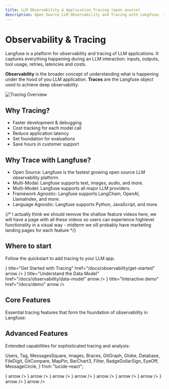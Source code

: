 ```yaml
---
title: LLM Observability & Application Tracing (open source)
description: Open Source LLM Observability and Tracing with Langfuse. Integrates with OpenAI, LlamaIndex, LangChain, Python Decorators and more.
---
```


# Observability & Tracing

Langfuse is a platform for observability and tracing of LLM applications. It captures everything happening during an LLM interaction: inputs, outputs, tool usage, retries, latencies and costs. 

**Observability** is the broader concept of understanding what is happening under the hood of you LLM application. **Traces** are the Langfuse object used to achieve deep observability.

<Frame border fullWidth>
  <img src="/images/docs/tracing-overview.png" alt="Tracing Overview" />
</Frame>

## Why Tracing?
- Faster development & debugging 
- Cost tracking for each model call
- Reduce application latency
- Set foundation for evaluations 
- Save hours in customer support

## Why Trace with Langfuse?
- Open Source: Langfuse is the fastest growing open source LLM observability platform.
- Multi-Modal: Langfuse supports text, images, audio, and more.
- Multi-Model: Langfuse supports all major LLM providers.
- Framework Agnostic: Langfuse supports LangChain, OpenAI, LlamaIndex, and more. 
- Language Agnostic: Langfuse supports Python, JavaScript, and more.

{/* I actually think we should remove the shallow feature videos here, we will have a page with all these videos so users can experience highlevel functionality in a visual way - midterm we sill probably have marketing landing pages for each feature */}

## Where to start

Follow the quickstart to add tracing to your LLM app.


<Cards num={1}>
  <Card
    icon={<Rocket size="24" />}
    title="Get Started with Tracing"
    href="/docs/observability/get-started"
    arrow
  />
  <Card
    icon={<Database size="24" />}
    title="Understand the Data Model"
    href="/docs/observability/data-model"
    arrow
  />
  <Card
    icon={<Joystick size="24" />}
    title="Interactive demo"
    href="/docs/demo"
    arrow
  />
</Cards>

## Core Features

Essential tracing features that form the foundation of observability in Langfuse:


<ObservabilityCoreFeatures />

## Advanced Features

Extended capabilities for sophisticated tracing and analysis:

  Users,
  Tag,
  MessagesSquare,
  Images,
  Braces,
  GitGraph,
  Globe,
  Database,
  FileDigit,
  GitCompare,
  MapPin,
  BarChart3,
  Filter,
  BadgeDollarSign,
  EyeOff,
  MessageCircle,
} from "lucide-react";

<Cards num={2}>
  <Card
    title="Log Levels"
    href="/docs/observability/features/log-levels"
    icon={<BarChart3 />}
    arrow
  />
  <Card
    title="Multi-Modality"
    href="/docs/observability/features/multi-modality"
    icon={<Images />}
    arrow
  />
  <Card
    title="Releases & Versioning"
    href="/docs/observability/features/releases-and-versioning"
    icon={<GitGraph />}
    arrow
  />
  <Card
    title="Trace URLs"
    href="/docs/observability/features/url"
    icon={<Globe />}
    arrow
  />
  <Card
    title="Agent Graphs"
    href="/docs/observability/features/agent-graphs"
    icon={<GitCompare />}
    arrow
  />
  <Card
    title="Sampling"
    href="/docs/observability/features/sampling"
    icon={<Filter />}
    arrow
  />
  <Card
    title="Token & Cost Tracking"
    href="/docs/observability/features/token-and-cost-tracking"
    icon={<BadgeDollarSign />}
    arrow
  />
  <Card
    title="Masking"
    href="/docs/observability/features/masking"
    icon={<EyeOff />}
    arrow
  />
  <Card
    title="Comments"
    href="/docs/observability/features/comments"
    icon={<MessageCircle />}
    arrow
  />
</Cards>

